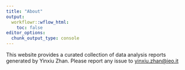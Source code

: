 ```yaml
---
title: "About"
output:
  workflowr::wflow_html:
    toc: false
editor_options:
  chunk_output_type: console
---
```


This website provides a curated collection of data analysis reports generated by Yinxiu Zhan. Please report any issue to [yinxiu.zhan@ieo.it](mailto:yinxiu.zhan@ieo.it)
